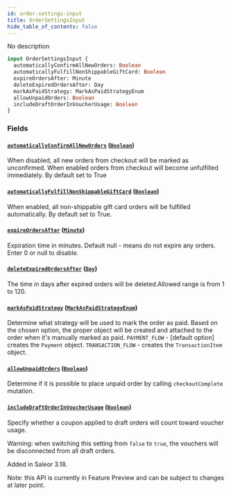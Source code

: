 ```yaml
---
id: order-settings-input
title: OrderSettingsInput
hide_table_of_contents: false
---
```


No description

```graphql
input OrderSettingsInput {
  automaticallyConfirmAllNewOrders: Boolean
  automaticallyFulfillNonShippableGiftCard: Boolean
  expireOrdersAfter: Minute
  deleteExpiredOrdersAfter: Day
  markAsPaidStrategy: MarkAsPaidStrategyEnum
  allowUnpaidOrders: Boolean
  includeDraftOrderInVoucherUsage: Boolean
}
```

### Fields

#### [`automaticallyConfirmAllNewOrders`](#) ([`Boolean`](../../../developer/api-reference/scalars/boolean))

When disabled, all new orders from checkout will be marked as unconfirmed. When enabled orders from checkout will become unfulfilled immediately. By default set to True

#### [`automaticallyFulfillNonShippableGiftCard`](#) ([`Boolean`](../../../developer/api-reference/scalars/boolean))

When enabled, all non-shippable gift card orders will be fulfilled automatically. By default set to True.

#### [`expireOrdersAfter`](#) ([`Minute`](../../../developer/api-reference/scalars/minute))

Expiration time in minutes. Default null - means do not expire any orders. Enter 0 or null to disable.

#### [`deleteExpiredOrdersAfter`](#) ([`Day`](../../../developer/api-reference/scalars/day))

The time in days after expired orders will be deleted.Allowed range is from 1 to 120.

#### [`markAsPaidStrategy`](#) ([`MarkAsPaidStrategyEnum`](../../../developer/api-reference/enums/mark-as-paid-strategy-enum))

Determine what strategy will be used to mark the order as paid. Based on the chosen option, the proper object will be created and attached to the order when it's manually marked as paid.
`PAYMENT_FLOW` - [default option] creates the `Payment` object.
`TRANSACTION_FLOW` - creates the `TransactionItem` object.

#### [`allowUnpaidOrders`](#) ([`Boolean`](../../../developer/api-reference/scalars/boolean))

Determine if it is possible to place unpaid order by calling `checkoutComplete` mutation.

#### [`includeDraftOrderInVoucherUsage`](#) ([`Boolean`](../../../developer/api-reference/scalars/boolean))

Specify whether a coupon applied to draft orders will count toward voucher usage.

Warning: when switching this setting from `false` to `true`, the vouchers will be disconnected from all draft orders.

Added in Saleor 3.18.

Note: this API is currently in Feature Preview and can be subject to changes at later point.
